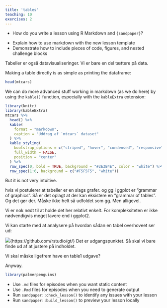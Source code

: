 ```yaml
---
title: 'tables'
teaching: 10
exercises: 2
---
```


::: questions
-   How do you write a lesson using R Markdown and `{sandpaper}`?
:::

::: objectives
-   Explain how to use markdown with the new lesson template
-   Demonstrate how to include pieces of code, figures, and nested challenge blocks
:::

Tabeller er også datavisualiseringer. Vi er bare en del tættere på data.

Making a table directly is as simple as printing the dataframe:

```r
head(mtcars)
```

We can do more advanced stuff working in markdown (as we do here) by using the `kable()` function, especially with the `kableExtra` extension:

```r
library(knitr)
library(kableExtra)
mtcars %>%
  head() %>%
  kable(
    format = "markdown", 
    caption = "Uddrag af `mtcars` dataset"
  ) %>%
  kable_styling(
    bootstrap_options = c("striped", "hover", "condensed", "responsive"),
    full_width = FALSE,
    position = "center"
  ) %>%
  row_spec(0, bold = TRUE, background = "#2E3B4E", color = "white") %>%
  row_spec(1:6, background = c("#F5F5F5", "white"))
```
But it is not very intuitive. 

hvis vi postulerer at tabeller er en slags grafer. 
og gg i ggplot er "grammar of graphics". Så er det oplagt at der
kan eksistere en "grammar of tables". Og det gør der. Måske ikke helt
så udfoldet som gg. Men alligevel.

Vi er nok nødt til at holde det her relativt enkelt. For kompleksiteten
er ikke nødvendigvis meget lavere end i ggplot2.

Vi kan starte med at analysere på hvordan sådan en tabel overhoveet
ser ud:

![](gt_parts_of_a_table.svg){https://github.com/rstudio/gt/}
Det er udgangspunktet. Så skal vi bare finde ud af at justere på indholdet.

Vi skal måske ligefrem have en table1 udgave?

Anyway. 
```r
library(palmerpenguins)
```



::: keypoints
-   Use `.md` files for episodes when you want static content
-   Use `.Rmd` files for episodes when you need to generate output
-   Run `sandpaper::check_lesson()` to identify any issues with your lesson
-   Run `sandpaper::build_lesson()` to preview your lesson locally
:::
